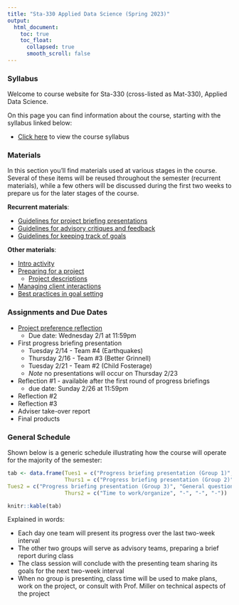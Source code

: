 ```yaml
---
title: "Sta-330 Applied Data Science (Spring 2023)"
output:
  html_document:
    toc: true
    toc_float:
      collapsed: true
      smooth_scroll: false
---
```


### Syllabus

Welcome to course website for Sta-330 (cross-listed as Mat-330), Applied Data Science.

On this page you can find information about the course, starting with the syllabus linked below:

- [Click here](syllabus330s23.html) to view the course syllabus

### Materials

In this section you'll find materials used at various stages in the course. Several of these items will be reused throughout the semester (recurrent materials), while a few others will be discussed during the first two weeks to prepare us for the later stages of the course.

**Recurrent materials**:

- [Guidelines for project briefing presentations](s330s23/pres_guidelines.html)
- [Guidelines for advisory critiques and feedback](s330s23/adv_guidelines.html)
- [Guidelines for keeping track of goals](s330s23/goal_guidelines.html)

**Other materials**:

- [Intro activity](s330s23/intro.html)
- [Preparing for a project](s330s23/prep.pdf)
    - [Project descriptions](s330s23/projects.html)
- [Managing client interactions](s330s23/client.pdf)
- [Best practices in goal setting](s330s23/goals.html)

### Assignments and Due Dates

- [Project preference reflection](s330s23/pref_reflection.html)
    - Due date: Wednesday 2/1 at 11:59pm
- First progress briefing presentation
    - Tuesday 2/14 - Team #4 (Earthquakes)
    - Thursday 2/16 - Team #3 (Better Grinnell)
    - Tuesday 2/21 - Team #2 (Child Fosterage)
    - *Note* no presentations will occur on Thursday 2/23
- Reflection #1 - available after the first round of progress briefings
    - due date: Sunday 2/26 at 11:59pm
- Reflection #2
- Reflection #3
- Adviser take-over report
- Final products

### General Schedule

Shown below is a generic schedule illustrating how the course will operate for the majority of the semester:

```r
tab <- data.frame(Tues1 = c("Progress briefing presentation (Group 1)", "General questions/comments", "Advisory team meetings", "Goal Setting and Critique"),
                  Thurs1 = c("Progress briefing presentation (Group 2)", "General questions/comments", "Advisory team meetings", "Goal Setting and Critique"),
Tues2 = c("Progress briefing presentation (Group 3)", "General questions/comments", "Advisory team meetings", "Goal Setting and Critique"),
                  Thurs2 = c("Time to work/organize", "-", "-", "-"))

knitr::kable(tab)
```

Explained in words:

- Each day one team will present its progress over the last two-week interval
- The other two groups will serve as advisory teams, preparing a brief report during class
- The class session will conclude with the presenting team sharing its goals for the next two-week interval
- When no group is presenting, class time will be used to make plans, work on the project, or consult with Prof. Miller on technical aspects of the project